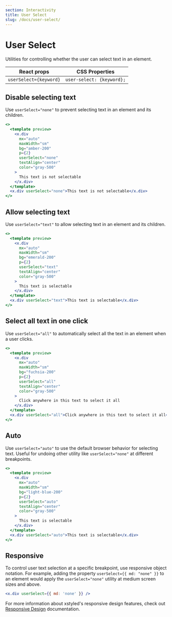 ```yaml
---
section: Interactivity
title: User Select
slug: /docs/user-select/
---
```


# User Select

Utilities for controlling whether the user can select text in an element.

<carbon-ad />

| React props            | CSS Properties            |
| ---------------------- | ------------------------- |
| `userSelect={keyword}` | `user-select: {keyword};` |

## Disable selecting text

Use `userSelect="none"` to prevent selecting text in an element and its children.

```jsx preview color=amber
<>
  <template preview>
    <x.div
      mx="auto"
      maxWidth="sm"
      bg="amber-200"
      p={2}
      userSelect="none"
      textAlign="center"
      color="gray-500"
    >
      This text is not selectable
    </x.div>
  </template>
  <x.div userSelect="none">This text is not selectable</x.div>
</>
```

## Allow selecting text

Use `userSelect="text"` to allow selecting text in an element and its children.

```jsx preview color=emerald
<>
  <template preview>
    <x.div
      mx="auto"
      maxWidth="sm"
      bg="emerald-200"
      p={2}
      userSelect="text"
      textAlign="center"
      color="gray-500"
    >
      This text is selectable
    </x.div>
  </template>
  <x.div userSelect="text">This text is selectable</x.div>
</>
```

## Select all text in one click

Use `userSelect="all"` to automatically select all the text in an element when a user clicks.

```jsx preview color=fuchsia
<>
  <template preview>
    <x.div
      mx="auto"
      maxWidth="sm"
      bg="fuchsia-200"
      p={2}
      userSelect="all"
      textAlign="center"
      color="gray-500"
    >
      Click anywhere in this text to select it all
    </x.div>
  </template>
  <x.div userSelect="all">Click anywhere in this text to select it all</x.div>
</>
```

## Auto

Use `userSelect="auto"` to use the default browser behavior for selecting text. Useful for undoing other utility like `userSelect="none"` at different breakpoints.

```jsx preview color=light-blue
<>
  <template preview>
    <x.div
      mx="auto"
      maxWidth="sm"
      bg="light-blue-200"
      p={2}
      userSelect="auto"
      textAlign="center"
      color="gray-500"
    >
      This text is selectable
    </x.div>
  </template>
  <x.div userSelect="auto">This text is selectable</x.div>
</>
```

## Responsive

To control user text selection at a specific breakpoint, use responsive object notation. For example, adding the property `userSelect={{ md: "none" }}` to an element would apply the `userSelect="none"` utility at medium screen sizes and above.

```jsx
<x.div userSelect={{ md: 'none' }} />
```

For more information about xstyled's responsive design features, check out [Responsive Design](/docs/responsive-design/) documentation.
